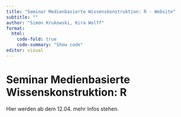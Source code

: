 ```yaml
---
title: "Seminar Medienbasierte Wissenskonstruktion: R - Website"
subtitle: ""
author: "Simon Krukowski, Kira Wolff"
format:
  html:
    code-fold: true
    code-summary: "Show code"
editor: visual
---
```


# Seminar Medienbasierte Wissenskonstruktion: R

Hier werden ab dem 12.04. mehr Infos stehen.
